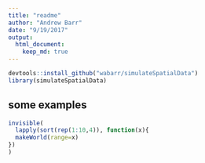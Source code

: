```yaml
---
title: "readme"
author: "Andrew Barr"
date: "9/19/2017"
output: 
  html_document:
    keep_md: true
---
```


```r
devtools::install_github("wabarr/simulateSpatialData")
library(simulateSpatialData)
```

## some examples
```r
invisible(
  lapply(sort(rep(1:10,4)), function(x){
  makeWorld(range=x)
})
)
```
